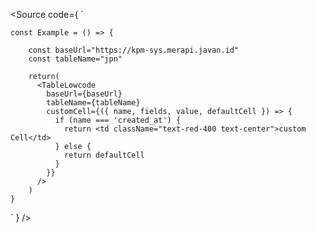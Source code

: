 
<Meta of={TableStories} />

<Source code={
  `

    const Example = () => {

        const baseUrl="https://kpm-sys.merapi.javan.id"
        const tableName="jpn"

        return(
          <TableLowcode
            baseUrl={baseUrl}
            tableName={tableName}
            customCell={({ name, fields, value, defaultCell }) => {
              if (name === 'created_at') {
                return <td className="text-red-400 text-center">custom Cell</td>
              } else {
                return defaultCell
              }
            }}
          />
        )
    }

`
} />
